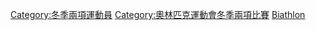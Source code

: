 {{Commons category|Olympic biathletes}}
[[Category:冬季兩項運動員|Category:冬季兩項運動員]]
[[Category:奧林匹克運動會冬季兩項比賽|Category:奧林匹克運動會冬季兩項比賽]]
[[Category:冬季奧運各項目運動員|Biathlon]]